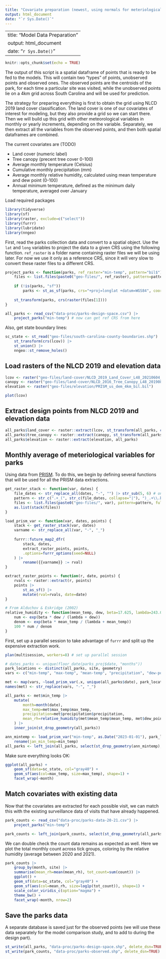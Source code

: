 ```yaml
---
title: "Covariate preparation (newest, using normals for meteriological variables)"
output: html_document
date: "`r Sys.Date()`"
---
```


---
title: "Model Data Preparation"
output: html_document
date: "`r Sys.Date()`"
---

```r
knitr::opts_chunk$set(echo = TRUE)
```

The output of this script is a spatial dataframe of points that is ready to be fed to the models. This will contain two "types" of points, unobserved points and observed ones. The observed points are the centroids of the park, for each time a particular site was visited, while the unobserved points lie on a 4km grid across South Carolina and will be used for prediction.

The strategy for preparing everything is first to obtain the grid using NLCD 2019 land cover classification. The land cover is one of our covariates of interest for modeling, but they also provide a grid so we can start there. Then we will build up this grid with other meteorological variables in monthly or yearly increments, depending on the variable. Separately, we then extract all the variables from the observed points, and then both spatial dataframes are combined.

The current covariates are (TODO)

* Land cover (numeric label)
* Tree canopy (precent tree cover 0-100)
* Average monthly temperature (Celsius)
* Cumulative monthly precipitation (mm)
* Average monthly relative humidity, calculated using mean temperature and dew point (0-100)
* Annual minimum temperature, defined as the minimum daily temperature, averaged over January

Load required packages
```r
library(tidyverse)
library(sf)
library(raster, exclude=c("select"))
library(furrr)
library(lubridate)
library(nngeo)
```

First, read the parks collection data and convert to a spatial object. Use the `lat` and `long` variables to project the data to a given CRS using the following function. `ref_raster` is a folder name containing raster files we will be using later. For now we use it only as a reference CRS, since it will very slow to convert these raster files to a different CRS.

```r
project_parks <- function(parks, ref_raster="min-temp", pattern="bil$") {
    files <- list.files(paste0("geo-files/", ref_raster), pattern=pattern, full.names=TRUE)
    
    if (!is(parks, "sf"))
        parks <- st_as_sf(parks, crs="+proj=longlat +datum=WGS84", coords=c("long", "lat"))
    
    st_transform(parks, crs(raster(files[1])))
}

all_parks <- read_csv("data-proc/parks-design-space.csv") |> 
    project_parks("min-temp") # now can get ref CRS from here
```

Also, get state boundary lines:

```r
sc_state <- st_read("geo-files/south-carolina-county-boundaries.shp") |> 
    st_transform(crs(lcov)) |> 
    st_union() |> 
    nngeo::st_remove_holes()
```

## Load rasters of the NLCD 2019 and elevation data

```r
lcov <- raster("geo-files/land-cover/NLCD_2019_Land_Cover_L48_20210604_yDj0p7IM7PAX2WUUipna.tiff")
canopy <- raster("geo-files/land-cover/NLCD_2016_Tree_Canopy_L48_20190831_yDj0p7IM7PAX2WUUipna.tiff")
elevation <- raster("geo-files/elevation/PRISM_us_dem_4km_bil.bil")

plot(lcov)
```

## Extract design points from NLCD 2019 and elevation data

```r
all_parks$land_cover <- raster::extract(lcov, st_transform(all_parks, crs(lcov)))
all_parks$tree_canopy <- raster::extract(canopy, st_transform(all_parks, crs(lcov)))
all_parks$elevation <- raster::extract(elevation, all_parks)
```


## Monthly average of meteriological variables for parks

Using data from [PRISM](https://prism.oregonstate.edu). To do this, we begin by defining several functions that will be used for all the PRISM data extractions.

```r
get_raster_stack <- function(var, dates) {
    file_dates <- str_replace_all(dates, "-", "") |> str_sub(5, 6) # only need month for normals data
    pattern <- str_c(".+_(", str_c(file_dates, collapse="|"), ")_.+\\.bil$")
    files <- list.files(paste0("geo-files/", var), pattern=pattern, full.names=TRUE)
    as.list(stack(files))
}

load_prism_var <- function(var, dates, points) {
    stack <- get_raster_stack(var, dates)
    varname <- str_replace_all(var, "-", "_")
    
    furrr::future_map2_dfr(
        stack, dates, 
        extract_raster_points, points, 
        .options=furrr_options(seed=NULL)
    ) |> 
        rename({{varname}} := rval)
}

extract_raster_points <- function(r, date, points) {
    rvals <- raster::extract(r, points)
    points |> 
        st_as_sf() |> 
        mutate(rval=rvals, date=date)
}

# From Alduchov & Eskridge (2002)
relative_humidity <- function(mean_temp, dew, beta=17.625, lambda=243.04) {
    num <- exp(beta * dew / (lambda + dew))
    denom <- exp(beta * mean_temp / (lambda + mean_temp))
    100 * num / denom
}
```

First, set up a parallel session to take advantage of `furrr` and split up the expensive extraction work.

```r
plan(multisession, workers=8) # set up parallel session
```

```r
# dates_parks <- unique(floor_date(parks_proj$date, "months"))
park_locations <- distinct(all_parks, site, geometry)
vars <- c("min-temp", "max-temp", "mean-temp", "precipitation", "dew-point")

met <- map(vars, ~load_prism_var(.x, unique(all_parks$date), park_locations))
names(met) <- str_replace(vars, "-", "_")

all_parks <- met$min_temp |>
    mutate(
        month=month(date),
        max_temp=met$max_temp$max_temp,
        precipitation=met$precipitation$precipitation, 
        mean_rh=relative_humidity(met$mean_temp$mean_temp, met$dew_point$dew_point)
    ) |> 
    inner_join(st_drop_geometry(all_parks))

ann_mintemp <- load_prism_var("min-temp", as.Date("2023-01-01"), park_locations) |> 
    rename(jan_min_temp=min_temp)
all_parks <- left_join(all_parks, select(st_drop_geometry(ann_mintemp), -date))
```

Make sure everything looks OK:

```r
ggplot(all_parks) +
    geom_sf(data=sc_state, col="gray40") +
    geom_sf(aes(col=max_temp, size=max_temp), shape=1) +
    facet_wrap(~month)
```

## Match covariates with existing data

Now that the covariates are extracted for each possible visit, we can match this with the existing surveillance data of visits that have already happened.

```r
park_counts <- read_csv("data-proc/parks-data-20-21.csv") |>
    project_parks("min-temp")

park_counts <- left_join(park_counts, select(st_drop_geometry(all_parks), -date), by=c("site", "month"))
```

We can double check the count data remains as expected as well. Here we plot the total monthly count across tick groups, coloring by the relative humidity (average between 2020 and 2021).

```r
park_counts |> 
    group_by(month, site) |> 
    summarise(mean_rh=mean(mean_rh), tot_count=sum(count)) |> 
    ggplot() +
    geom_sf(data=sc_state, col="gray40") +
    geom_sf(aes(col=mean_rh, size=log1p(tot_count)), shape=1) +
    scale_color_viridis_c(option="magma") +
    theme_bw() +
    facet_wrap(~month, nrow=2)
```

## Save the parks data

A separate database is saved just for the observed points (we will use these data separately for the model comparison study, and to add to during the design part).

```r
st_write(all_parks, "data-proc/parks-design-space.shp", delete_dsn=TRUE)
st_write(park_counts, "data-proc/parks-observed.shp", delete_dsn=TRUE)
```

<!-- ## Create a spatial grid using the NLCD 2019 data -->

<!-- These come as raster files with a 30m x 30m resolution. However, since PRISM only reports their variables at a 4km resolution, and since we will not be able to make monthly predictions at such a fine scale, the grid is aggregated to roughly 4km using the most dominant class within a 4km tile. -->

<!-- The rasters are then converted to points form, creating a dataframe of points along a grid. The dataframe is then filtered to only contain points within the South Carolina border. -->

<!-- ```{r} -->
<!-- get_landcover_grid <- function(fname=NULL, bounds=NULL, mult=1, poly=FALSE) { -->
<!--     if (is.null(bounds)) -->
<!--         return(st_read(fname)) # then fname is a saved file so read it -->

<!--     lcov <- raster("geo-files/land-cover/NLCD_2019_Land_Cover_L48_20210604_yDj0p7IM7PAX2WUUipna.tiff") -->
<!--     lcov_agg <- aggregate(lcov, 133*mult, fun=modal) -->

<!--     if (poly) { -->
<!--         to_func <- rasterToPolygons -->
<!--         suffix <- paste0("poly-", mult*4, "km.shp") -->
<!--     } -->
<!--     else { -->
<!--         to_func <- function(x) rasterToPoints(x, spatial=TRUE) -->
<!--         suffix <- paste0("grid-", mult*4, "km.shp") -->
<!--     } -->
<!--     lcov_sp <- to_func(lcov_agg) |>  -->
<!--         st_as_sf() |>  -->
<!--         rename(land_cover=NLCD_2019_Land_Cover_L48_20210604_yDj0p7IM7PAX2WUUipna) |>  -->
<!--         st_transform(crs(bounds)) -->

<!--     u <- st_within(lcov_sp, bounds) -->
<!--     ret <- lcov_sp[map_lgl(u, ~length(.x) > 0),] -->
<!--     st_write(ret, paste0("geo-files/landcover-", suffix), delete_dsn=TRUE) -->
<!--     return(ret) -->
<!-- } -->

<!-- get_canopy_grid <- function(fname=NULL, bounds=NULL, mult=1, poly=FALSE) { -->
<!--     if (is.null(bounds)) -->
<!--         return(st_read(fname)) -->

<!--     canopy <- raster("geo-files/land-cover/NLCD_2016_Tree_Canopy_L48_20190831_yDj0p7IM7PAX2WUUipna.tiff") -->
<!--     canopy_agg <- aggregate(canopy, 133*mult, fun=mean) -->

<!--     if (poly) { -->
<!--         to_func <- rasterToPolygons -->
<!--         suffix <- paste0("poly-", mult*4, "km.shp") -->
<!--     } -->
<!--     else { -->
<!--         to_func <- function(x) rasterToPoints(x, spatial=TRUE) -->
<!--         suffix <- paste0("grid-", mult*4, "km.shp") -->
<!--     } -->
<!--     canopy_sp <- to_func(canopy_agg) |>  -->
<!--         st_as_sf() |> -->
<!--         rename(tree_canopy=NLCD_2016_Tree_Canopy_L48_20190831_yDj0p7IM7PAX2WUUipna) |> -->
<!--         st_transform(crs(bounds)) -->

<!--     u <- st_within(canopy_sp, bounds) -->
<!--     ret <- canopy_sp[map_lgl(u, ~length(.x) > 0),] -->
<!--     st_write(ret, paste0("geo-files/canopy-", suffix), delete_dsn=TRUE) -->
<!--     return(ret) -->
<!-- } -->

<!-- add_elevation_grid <- function(nlcd_grid) { -->
<!--     elevation <- raster("geo-files/elevation/PRISM_us_dem_4km_bil.bil") -->
<!--     elevation <- projectRaster(elevation, crs=crs(nlcd_grid)) -->
<!--     if (any(st_is(nlcd_grid, "POLYGON"))) -->
<!--         rvals <- raster::extract(elevation, nlcd_grid, fun=mean) -->
<!--     else -->
<!--         rvals <- raster::extract(elevation, nlcd_grid) -->
<!--     mutate(nlcd_grid, elevation=rvals, .after=tree_canopy) -->
<!-- } -->
<!-- ``` -->

<!-- ```{r} -->
<!-- sc_state <- st_read("geo-files/south-carolina-county-boundaries.shp") |>  -->
<!--     st_transform(crs(parks_proj)) |>  -->
<!--     st_union() |>  -->
<!--     nngeo::st_remove_holes() -->
<!-- ``` -->

<!-- The grid can be loaded like this: -->

<!-- ``` -->
<!-- lcov_grid <- get_landcover_grid(sc_state) # grid will be proj to state (which should be proj to parks_proj) -->
<!-- st_write(lcov_grid, "geo-files/landcover-grid.shp", delete_dsn=TRUE) -->
<!-- ``` -->
<!-- However, the aggregation can take a minute or two, so instead we load the grids made previously, and combine them. -->

<!-- For some reason, the CRS needs to be reprojected even if they are loaded though. -->

<!-- ```{r} -->
<!-- # lcov_grid <- get_landcover_grid("geo-files/landcover-grid-4km.shp") |> st_transform(crs(sc_state)) -->
<!-- # canopy_grid <- get_canopy_grid("geo-files/canopy-grid-4km.shp") |> rename(tree_canopy=tr_cnpy) |> st_transform(crs(sc_state)) -->
<!-- lcov_grid <- get_landcover_grid(bounds=sc_state, mult=1, poly=TRUE) -->
<!-- canopy_grid <- get_canopy_grid(bounds=sc_state, mult=1, poly=TRUE) -->
<!-- nlcd_grid <- st_join(lcov_grid, canopy_grid) |> add_elevation_grid() -->
<!-- ``` -->


<!-- Also, make a corresponding 16km resolution grid for making predictions, if it doesn't already exist: -->
<!-- ```{r} -->
<!-- lcov_grid_16k <- get_landcover_grid(bounds=sc_state, mult=4) -->
<!-- canopy_grid_16k <- get_canopy_grid(bounds=sc_state, mult=4) -->
<!-- # lcov_grid_16k <- get_landcover_grid("geo-files/landcover-grid-16km.shp") -->
<!-- # canopy_grid_16k <- get_canopy_grid("geo-files/canopy-grid-16km.shp") |> rename(tree_canopy=tr_cnpy) -->
<!-- nlcd_grid_16k <- st_join(lcov_grid_16k, canopy_grid_16k) |> add_elevation_grid() -->
<!-- ``` -->

<!-- ```{r} -->
<!-- vars <- c("min-temp", "max-temp", "mean-temp", "precipitation", "dew-point") -->
<!-- met <- map(vars, ~load_prism_var(.x, future_dates, nlcd_grid)) -->
<!-- names(met) <- str_replace(vars, "-", "_") -->
<!-- ``` -->

<!-- Now combine the four variables and convert the dew point/temperature to mean relative humidity. We also add the month and year (month will be necessary for modeling temporal effects). -->

<!-- ```{r} -->

<!-- covar_grid <- met$min_temp |> -->
<!--     mutate( -->
<!--         month=month(date), -->
<!--         year=year(date), -->
<!--         max_temp=met$max_temp$max_temp, -->
<!--         precipitation=met$precipitation$precipitation,  -->
<!--         mean_rh=relative_humidity(met$mean_temp$mean_temp, met$dew_point$dew_point) -->
<!--     ) -->
<!-- ``` -->

<!-- We also repeat this process for the 16km grid: -->
<!-- ```{r} -->
<!-- met_16km <- map(vars, ~load_prism_var(.x, future_dates, nlcd_grid_16k)) -->
<!-- names(met_16km) <- str_replace(vars, "-", "_") -->

<!-- covar_grid_16km <- met_16km$min_temp |> -->
<!--     mutate( -->
<!--         month=month(date), -->
<!--         year=year(date), -->
<!--         max_temp=met_16km$max_temp$max_temp, -->
<!--         precipitation=met_16km$precipitation$precipitation,  -->
<!--         mean_rh=relative_humidity(met_16km$mean_temp$mean_temp, met_16km$dew_point$dew_point) -->
<!--     ) -->
<!-- ``` -->

<!-- As an example, we can view the precipitation normals on April 1st: -->

<!-- ```{r} -->
<!-- ggplot(filter(covar_grid, date == "2022-07-01")) + -->
<!--     geom_sf(aes(col=precipitation), size=1) -->
<!-- ``` -->

<!-- ## Annual minima on grid -->

<!-- Now add annual temperature minima for 2020 and 2021, **defined as the minimum daily temperature at a location, averaged over the month of January**, again using data from PRISM. These new values are then added to `covar_grid` as a new column. -->

<!-- ```{r} -->
<!-- dates_min <- as.Date("2022-01-01") -->

<!-- tmin <- load_prism_var("min-temp", dates_min, nlcd_grid) |>  -->
<!--     mutate(year=year(date)) -->

<!-- covar_grid <- st_join(covar_grid, select(tmin, jan_min_temp=min_temp)) -->
<!-- ``` -->

<!-- ```{r} -->
<!-- tmin_16km <- load_prism_var("min-temp", dates_min, nlcd_grid_16k) |>  -->
<!--     mutate(year=year(date)) -->

<!-- covar_grid_16km <- st_join(covar_grid_16km, select(tmin_16km, jan_min_temp=min_temp)) -->
<!-- ``` -->


<!-- Let's make the minimum temperature looks reasonable: -->

<!-- ```{r} -->
<!-- ggplot(covar_grid_16km) + -->
<!--     geom_sf(aes(col=jan_min_temp), size=0.9) + -->
<!--     scale_color_viridis_c() + -->
<!--     labs(col="Mean January minimum (C)") -->
<!-- ``` -->

<!-- and save the grid of covariates, both resolutions, for later. -->

<!-- ```{r} -->
<!-- st_write(covar_grid, "geo-files/covar-grid.shp", delete_dsn=TRUE) -->
<!-- st_write(covar_grid_16km, "geo-files/covar-grid-16km.shp", delete_dsn=TRUE) -->
<!-- ``` -->